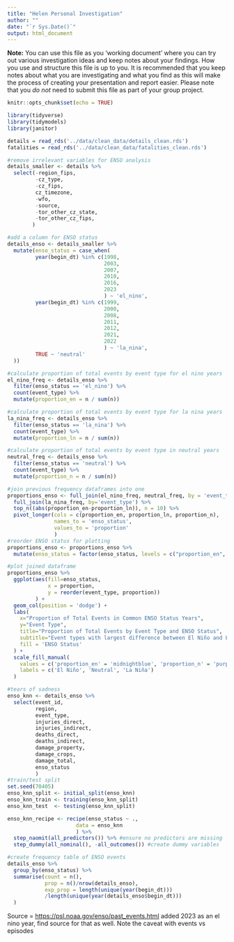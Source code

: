 ```yaml
---
title: "Helen Personal Investigation"
author: ""
date: "`r Sys.Date()`"
output: html_document
---
```


**Note:** You can use this file as you 'working document' where you can try out various investigation ideas and keep notes about your findings. How you use and structure this file is up to you. It is recommended that you keep notes about what you are investigating and what you find as this will make the process of creating your presentation and report easier. Please note that you _do not_ need to submit this file as part of your group project.

```r
knitr::opts_chunk$set(echo = TRUE)
```

```r
library(tidyverse)
library(tidymodels)
library(janitor)
```

```r
details = read_rds('../data/clean_data/details_clean.rds')
fatalities = read_rds('../data/clean_data/fatalities_clean.rds')
```

```r
#remove irrelevant variables for ENSO analysis
details_smaller <- details %>% 
  select(-region_fips,
         -cz_type, 
         -cz_fips, 
         cz_timezone, 
         -wfo, 
         -source, 
         -tor_other_cz_state, 
         -tor_other_cz_fips, 
        )

#add a column for ENSO status
details_enso <- details_smaller %>% 
  mutate(enso_status = case_when(
         year(begin_dt) %in% c(1998, 
                               2003, 
                               2007, 
                               2010, 
                               2016,
                               2023
                               ) ~ 'el_nino',
         year(begin_dt) %in% c(1999, 
                               2000, 
                               2008, 
                               2011, 
                               2012, 
                               2021, 
                               2022
                               ) ~ 'la_nina',
         TRUE ~ 'neutral'
  ))
```

```r
#calculate proportion of total events by event type for el nino years
el_nino_freq <- details_enso %>% 
  filter(enso_status == 'el_nino') %>%
  count(event_type) %>% 
  mutate(proportion_en = n / sum(n))

#calculate proportion of total events by event type for la nina years
la_nina_freq <- details_enso %>% 
  filter(enso_status == 'la_nina') %>%
  count(event_type) %>% 
  mutate(proportion_ln = n / sum(n))

#calculate proportion of total events by event type in neutral years
neutral_freq <- details_enso %>% 
  filter(enso_status == 'neutral') %>%
  count(event_type) %>% 
  mutate(proportion_n = n / sum(n))

#join previous frequency dataframes into one
proportions_enso <- full_join(el_nino_freq, neutral_freq, by = 'event_type') %>% 
  full_join(la_nina_freq, by='event_type') %>% 
  top_n((abs(proportion_en-proportion_ln)), n = 10) %>% 
  pivot_longer(cols = c(proportion_en, proportion_ln, proportion_n), 
               names_to = 'enso_status', 
               values_to = 'proportion'
               )
#reorder ENSO status for plotting
proportions_enso <- proportions_enso %>%
  mutate(enso_status = factor(enso_status, levels = c("proportion_en", "proportion_n", "proportion_ln")))

#plot joined dataframe
proportions_enso %>% 
  ggplot(aes(fill=enso_status, 
             x = proportion, 
             y = reorder(event_type, proportion))
         ) +
  geom_col(position = 'dodge') +
  labs(
    x="Proportion of Total Events in Common ENSO Status Years",
    y="Event Type",
    title="Proportion of Total Events by Event Type and ENSO Status",
    subtitle="Event types with largest difference between El Niño and La Niña years",
    fill = 'ENSO Status'
  ) +
  scale_fill_manual(
    values = c('proportion_en' = 'midnightblue', 'proportion_n' = 'purple2', 'proportion_ln' = 'mediumorchid2' ),
    labels = c('El Niño', 'Neutral', 'La Niña')
  )
```

```r
#tears of sadness
enso_knn <- details_enso %>% 
  select(event_id, 
         region, 
         event_type, 
         injuries_direct, 
         injuries_indirect, 
         deaths_direct, 
         deaths_indirect, 
         damage_property, 
         damage_crops, 
         damage_total, 
         enso_status
         )
#train/test split
set.seed(70405)
enso_knn_split <- initial_split(enso_knn)
enso_knn_train <- training(enso_knn_split)
enso_knn_test  <- testing(enso_knn_split)

enso_knn_recipe <- recipe(enso_status ~ ., 
                      data = enso_knn
                      ) %>% 
  step_naomit(all_predictors()) %>% #ensure no predictors are missing
  step_dummy(all_nominal(), -all_outcomes()) #create dummy variables
```


```r
#create frequency table of ENSO events
details_enso %>% 
  group_by(enso_status) %>% 
  summarise(count = n(),
            prop = n()/nrow(details_enso),
            exp_prop = length(unique(year(begin_dt)))
            /length(unique(year(details_enso$begin_dt)))
  )
```

Source = <https://psl.noaa.gov/enso/past_events.html> added 2023 as an el nino year, find source for that as well. Note the caveat with events vs episodes


